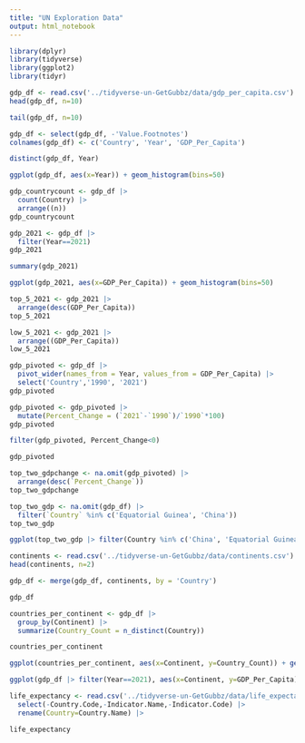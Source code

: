 ```yaml
---
title: "UN Exploration Data"
output: html_notebook
---
```

```r
library(dplyr)
library(tidyverse)
library(ggplot2)
library(tidyr)
```


```r
gdp_df <- read.csv('../tidyverse-un-GetGubbz/data/gdp_per_capita.csv')
head(gdp_df, n=10)
```
```r
tail(gdp_df, n=10)
```
```r
gdp_df <- select(gdp_df, -'Value.Footnotes')
colnames(gdp_df) <- c('Country', 'Year', 'GDP_Per_Capita')
```

```r
distinct(gdp_df, Year)
```

```r
ggplot(gdp_df, aes(x=Year)) + geom_histogram(bins=50)
```

```r
gdp_countrycount <- gdp_df |> 
  count(Country) |> 
  arrange((n))
gdp_countrycount
```

```r
gdp_2021 <- gdp_df |> 
  filter(Year==2021)
gdp_2021
```

```r
summary(gdp_2021)
```

```r
ggplot(gdp_2021, aes(x=GDP_Per_Capita)) + geom_histogram(bins=50)
```

```r
top_5_2021 <- gdp_2021 |> 
  arrange(desc(GDP_Per_Capita))
top_5_2021
```

```r
low_5_2021 <- gdp_2021 |> 
  arrange((GDP_Per_Capita))
low_5_2021
```

```r
gdp_pivoted <- gdp_df |> 
  pivot_wider(names_from = Year, values_from = GDP_Per_Capita) |> 
  select('Country','1990', '2021')
gdp_pivoted
```

```r
gdp_pivoted <- gdp_pivoted |> 
  mutate(Percent_Change = (`2021`-`1990`)/`1990`*100)
gdp_pivoted
```

```r
filter(gdp_pivoted, Percent_Change<0)
```

```r
gdp_pivoted
```


```r
top_two_gdpchange <- na.omit(gdp_pivoted) |> 
  arrange(desc(`Percent_Change`))
top_two_gdpchange
```

```r
top_two_gdp <- na.omit(gdp_df) |> 
  filter(`Country` %in% c('Equatorial Guinea', 'China')) 
top_two_gdp

ggplot(top_two_gdp |> filter(Country %in% c('China', 'Equatorial Guinea')), aes(x=Year, y=GDP_Per_Capita, color=Country)) + geom_line()
```

```r
continents <- read.csv('../tidyverse-un-GetGubbz/data/continents.csv')
head(continents, n=2)
```

```r
gdp_df <- merge(gdp_df, continents, by = 'Country')
```

```r
gdp_df
```

```r
countries_per_continent <- gdp_df |> 
  group_by(Continent) |> 
  summarize(Country_Count = n_distinct(Country))

countries_per_continent
```

```r
ggplot(countries_per_continent, aes(x=Continent, y=Country_Count)) + geom_col()
```

```r
ggplot(gdp_df |> filter(Year==2021), aes(x=Continent, y=GDP_Per_Capita)) + geom_boxplot() + ggtitle('GDP Per Capita vs. Continent in 2021')
```

```r
life_expectancy <- read.csv('../tidyverse-un-GetGubbz/data/life_expectancy.csv', skip=4) |> 
  select(-Country.Code,-Indicator.Name,-Indicator.Code) |> 
  rename(Country=Country.Name) |> 

life_expectancy
```


